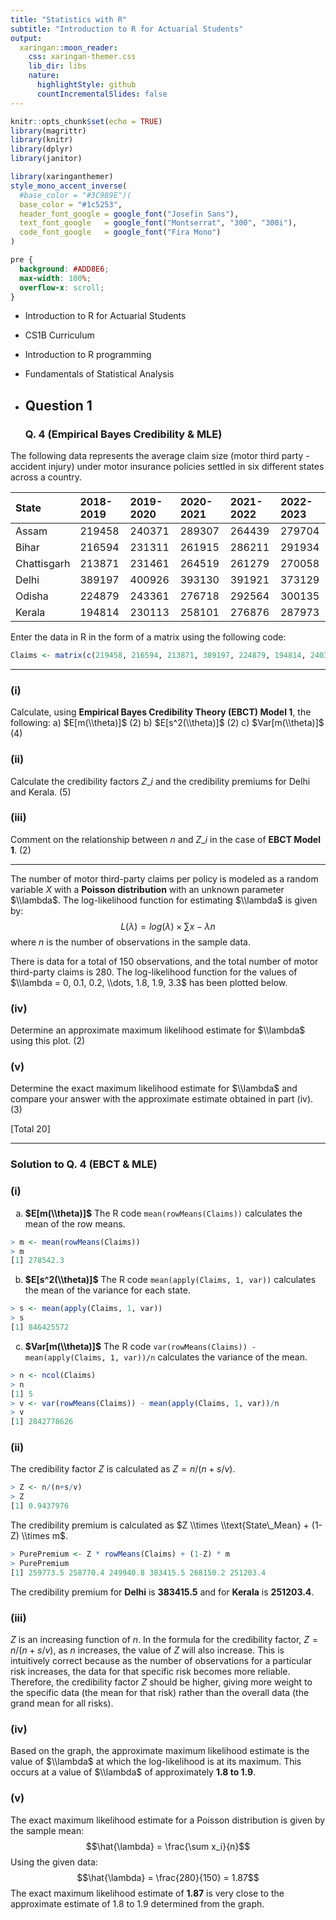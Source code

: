 ```yaml
---
title: "Statistics with R"
subtitle: "Introduction to R for Actuarial Students"
output:
  xaringan::moon_reader:
    css: xaringan-themer.css
    lib_dir: libs
    nature:
      highlightStyle: github
      countIncrementalSlides: false
---
```



```r
knitr::opts_chunk$set(echo = TRUE)
library(magrittr)
library(knitr)
library(dplyr)
library(janitor)


```

```r
library(xaringanthemer)
style_mono_accent_inverse(
  #base_color = "#3C989E")(
  base_color = "#1c5253",
  header_font_google = google_font("Josefin Sans"),
  text_font_google   = google_font("Montserrat", "300", "300i"),
  code_font_google   = google_font("Fira Mono")
)
```


```css
pre {
  background: #ADD8E6;
  max-width: 100%;
  overflow-x: scroll;
}
```

* Introduction to R for Actuarial Students

* CS1B Curriculum

* Introduction to R programming
* Fundamentals of Statistical Analysis

* Question 1
---
### **Q. 4 (Empirical Bayes Credibility & MLE)**

The following data represents the average claim size (motor third party - accident injury) under motor insurance policies settled in six different states across a country.

| State | 2018-2019 | 2019-2020 | 2020-2021 | 2021-2022 | 2022-2023 |
| :--- | :--- | :--- | :--- | :--- | :--- |
| Assam | 219458 | 240371 | 289307 | 264439 | 279704 |
| Bihar | 216594 | 231311 | 261915 | 286211 | 291934 |
| Chattisgarh | 213871 | 231461 | 264519 | 261279 | 270058 |
| Delhi | 389197 | 400926 | 393130 | 391921 | 373129 |
| Odisha | 224879 | 243361 | 276718 | 292564 | 300135 |
| Kerala | 194814 | 230113 | 258101 | 276876 | 287973 |

Enter the data in R in the form of a matrix using the following code:

```r
Claims <- matrix(c(219458, 216594, 213871, 389197, 224879, 194814, 240371, 231311, 231461, 400926, 243361, 230113, 289307, 261915, 264519, 393130, 276718, 258101, 264439, 286211, 261279, 391921, 292564, 276876, 279704, 291934, 270058, 373129, 300135, 287973), nrow=6, ncol=5)
```

-----

### (i)

Calculate, using **Empirical Bayes Credibility Theory (EBCT) Model 1**, the following:
a) $E[m(\\theta)]$ (2)
b) $E[s^2(\\theta)]$ (2)
c) $Var[m(\\theta)]$ (4)

### (ii)

Calculate the credibility factors $Z\_i$ and the credibility premiums for Delhi and Kerala. (5)

### (iii)

Comment on the relationship between $n$ and $Z\_i$ in the case of **EBCT Model 1**. (2)

-----

The number of motor third-party claims per policy is modeled as a random variable $X$ with a **Poisson distribution** with an unknown parameter $\\lambda$. The log-likelihood function for estimating $\\lambda$ is given by:
$$L(\lambda) = log(\lambda) \times \sum x - \lambda n$$
where $n$ is the number of observations in the sample data.

There is data for a total of 150 observations, and the total number of motor third-party claims is 280. The log-likelihood function for the values of $\\lambda = 0, 0.1, 0.2, \\dots, 1.8, 1.9, 3.3$ has been plotted below.

### (iv)

Determine an approximate maximum likelihood estimate for $\\lambda$ using this plot. (2)

### (v)

Determine the exact maximum likelihood estimate for $\\lambda$ and compare your answer with the approximate estimate obtained in part (iv). (3)

[Total 20]

-----

### **Solution to Q. 4 (EBCT & MLE)**

### (i)

a) **$E[m(\\theta)]$**
The R code `mean(rowMeans(Claims))` calculates the mean of the row means.

```r
> m <- mean(rowMeans(Claims))
> m
[1] 278542.3
```

b) **$E[s^2(\\theta)]$**
The R code `mean(apply(Claims, 1, var))` calculates the mean of the variance for each state.

```r
> s <- mean(apply(Claims, 1, var))
> s
[1] 846425572
```

c) **$Var[m(\\theta)]$**
The R code `var(rowMeans(Claims)) - mean(apply(Claims, 1, var))/n` calculates the variance of the mean.

```r
> n <- ncol(Claims)
> n
[1] 5
> v <- var(rowMeans(Claims)) - mean(apply(Claims, 1, var))/n
> v
[1] 2842778626
```

### (ii)

The credibility factor $Z$ is calculated as $Z = n / (n + s/v)$.

```r
> Z <- n/(n+s/v)
> Z
[1] 0.9437976
```

The credibility premium is calculated as $Z \\times \\text{State\_Mean} + (1-Z) \\times m$.

```r
> PurePremium <- Z * rowMeans(Claims) + (1-Z) * m
> PurePremium
[1] 259773.5 258770.4 249940.8 383415.5 268150.2 251203.4
```

The credibility premium for **Delhi** is **383415.5** and for **Kerala** is **251203.4**.

### (iii)

$Z$ is an increasing function of $n$. In the formula for the credibility factor, $Z = n / (n + s/v)$, as $n$ increases, the value of $Z$ will also increase. This is intuitively correct because as the number of observations for a particular risk increases, the data for that specific risk becomes more reliable. Therefore, the credibility factor $Z$ should be higher, giving more weight to the specific data (the mean for that risk) rather than the overall data (the grand mean for all risks).

### (iv)

Based on the graph, the approximate maximum likelihood estimate is the value of $\\lambda$ at which the log-likelihood is at its maximum. This occurs at a value of $\\lambda$ of approximately **1.8 to 1.9**.

### (v)

The exact maximum likelihood estimate for a Poisson distribution is given by the sample mean:
$$\hat{\lambda} = \frac{\sum x_i}{n}$$
Using the given data:
$$\hat{\lambda} = \frac{280}{150} = 1.87$$
The exact maximum likelihood estimate of **1.87** is very close to the approximate estimate of 1.8 to 1.9 determined from the graph.